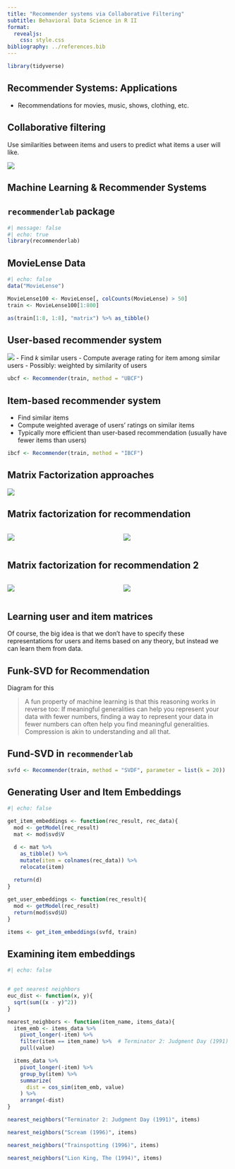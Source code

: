 ```yaml
---
title: "Recommender systems via Collaborative Filtering"
subtitle: Behavioral Data Science in R II
format: 
  revealjs:
    css: style.css
bibliography: ../references.bib
---
```


::: {.hidden}
```r
library(tidyverse)
```

:::

## Recommender Systems: Applications

- Recommendations for movies, music, shows, clothing, etc.

## Collaborative filtering

Use similarities between items and users to predict what items a user will like.

![](../imgs/recsys-collab-filter.png)

## Machine Learning \& Recommender Systems

## `recommenderlab` package

```r
#| message: false
#| echo: true
library(recommenderlab)
```

## MovieLense Data

```r
#| echo: false
data("MovieLense")

MovieLense100 <- MovieLense[, colCounts(MovieLense) > 50]
train <- MovieLense100[1:800]

as(train[1:8, 1:8], "matrix") %>% as_tibble()
```

## User-based recommender system

![](../imgs/user-based-rec.png)
- Find $k$ similar users
- Compute average rating for item among similar users
  - Possibly: weighted by similarity of users

```r
ubcf <- Recommender(train, method = "UBCF")
```


## Item-based recommender system

- Find similar items
- Compute weighted average of users' ratings on similar items
- Typically more efficient than user-based recommendation (usually have fewer items than users)

```r
ibcf <- Recommender(train, method = "IBCF")
```

## Matrix Factorization approaches

![](../imgs/matrix-factorization-rec-intro1.png)


## Matrix factorization for recommendation

:::: {.columns}
::: {.column width="50%"}
![](../imgs/recsys-1d-matrix.png)
:::
::: {.column width="50%"}
![](../imgs/recsys-1d-space.png)
:::
::::


## Matrix factorization for recommendation 2

:::: {.columns}
::: {.column width="50%"}
![](../imgs/recsys-2d-matrix.png)
:::
::: {.column width="50%"}
![](../imgs/recsys-2d-space.png)
:::
::::

## Learning user and item matrices

Of course, the big idea is that we don't have to specify these representations for users and items based on any theory, but instead we can learn them from data.

## Funk-SVD for Recommendation

Diagram for this

> A fun property of machine learning is that this reasoning works in reverse too: If meaningful generalities can help you represent your data with fewer numbers, finding a way to represent your data in fewer numbers can often help you find meaningful generalities. Compression is akin to understanding and all that.

## Fund-SVD in `recommenderlab`

```r
svfd <- Recommender(train, method = "SVDF", parameter = list(k = 20))
```

## Generating User and Item Embeddings

```r
#| echo: false

get_item_embeddings <- function(rec_result, rec_data){
  mod <- getModel(rec_result)
  mat <- mod$svd$V

  d <- mat %>% 
    as_tibble() %>% 
    mutate(item = colnames(rec_data)) %>% 
    relocate(item)
  
  return(d)
}

get_user_embeddings <- function(rec_result){
  mod <- getModel(rec_result)
  return(mod$svd$U)
}

items <- get_item_embeddings(svfd, train)
```

## Examining item embeddings

```r
#| echo: false


# get nearest neighbors
euc_dist <- function(x, y){
  sqrt(sum((x - y)^2))
}

nearest_neighbors <- function(item_name, items_data){
  item_emb <- items_data %>% 
    pivot_longer(-item) %>% 
    filter(item == item_name) %>%  # Terminator 2: Judgment Day (1991)
    pull(value)

  items_data %>% 
    pivot_longer(-item) %>% 
    group_by(item) %>% 
    summarize(
      dist = cos_sim(item_emb, value)
    ) %>% 
    arrange(-dist)
}

```

```r
nearest_neighbors("Terminator 2: Judgment Day (1991)", items)

nearest_neighbors("Scream (1996)", items)

nearest_neighbors("Trainspotting (1996)", items)

nearest_neighbors("Lion King, The (1994)", items)
```

